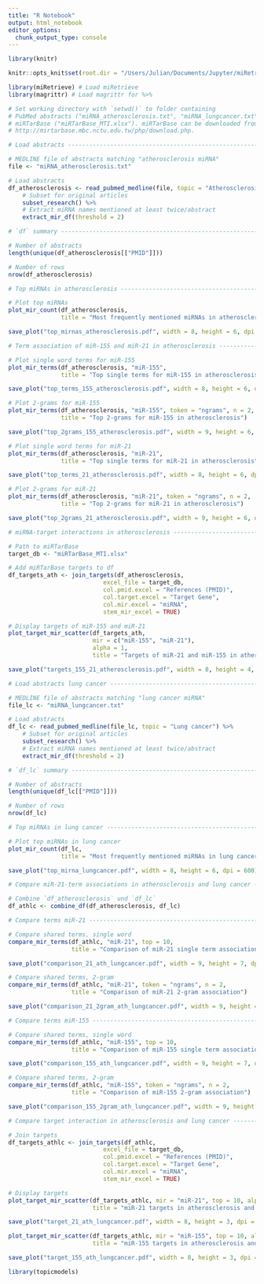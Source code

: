 ```yaml
---
title: "R Notebook"
output: html_notebook
editor_options: 
  chunk_output_type: console
---
```

```r
library(knitr)

knitr::opts_knit$set(root.dir = "/Users/Julian/Documents/Jupyter/miRetrieve_pkg_files/miRetrieve_paper/")
```

```r
library(miRetrieve) # Load miRetrieve
library(magrittr) # Load magrittr for %>% 

# Set working directory with `setwd()` to folder containing 
# PubMed abstracts ("miRNA_atherosclerosis.txt", "miRNA_lungcancer.txt") and
# miRTarBase ("miRTarBase_MTI.xlsx"). miRTarBase can be downloaded from
# http://mirtarbase.mbc.nctu.edu.tw/php/download.php.

# Load abstracts ---------------------------------------------------------------

# MEDLINE file of abstracts matching "atherosclerosis miRNA"
file <- "miRNA_atherosclerosis.txt"

# Load abstracts
df_atherosclerosis <- read_pubmed_medline(file, topic = "Atherosclerosis") %>% 
    # Subset for original articles
    subset_research() %>%
    # Extract miRNA names mentioned at least twice/abstract
    extract_mir_df(threshold = 2)

# `df` summary -----------------------------------------------------------------

# Number of abstracts
length(unique(df_atherosclerosis[["PMID"]]))

# Number of rows
nrow(df_atherosclerosis)

# Top miRNAs in atherosclerosis ------------------------------------------------

# Plot top miRNAs
plot_mir_count(df_atherosclerosis,
               title = "Most frequently mentioned miRNAs in atherosclerosis")

save_plot("top_mirnas_atherosclerosis.pdf", width = 8, height = 6, dpi = 600)

# Term association of miR-155 and miR-21 in atherosclerosis --------------------

# Plot single word terms for miR-155
plot_mir_terms(df_atherosclerosis, "miR-155",
               title = "Top single terms for miR-155 in atherosclerosis")

save_plot("top_terms_155_atherosclerosis.pdf", width = 8, height = 6, dpi = 600)

# Plot 2-grams for miR-155
plot_mir_terms(df_atherosclerosis, "miR-155", token = "ngrams", n = 2,
               title = "Top 2-grams for miR-155 in atherosclerosis")

save_plot("top_2grams_155_atherosclerosis.pdf", width = 9, height = 6, dpi = 600)

# Plot single word terms for miR-21
plot_mir_terms(df_atherosclerosis, "miR-21",
               title = "Top single terms for miR-21 in atherosclerosis")

save_plot("top_terms_21_atherosclerosis.pdf", width = 8, height = 6, dpi = 600)

# Plot 2-grams for miR-21
plot_mir_terms(df_atherosclerosis, "miR-21", token = "ngrams", n = 2,
               title = "Top 2-grams for miR-21 in atherosclerosis")

save_plot("top_2grams_21_atherosclerosis.pdf", width = 9, height = 6, dpi = 600)

# miRNA-target interactions in atherosclerosis ---------------------------------

# Path to miRTarBase
target_db <- "miRTarBase_MTI.xlsx"

# Add miRTarBase targets to df
df_targets_ath <- join_targets(df_atherosclerosis,
                           excel_file = target_db,
                           col.pmid.excel = "References (PMID)",
                           col.target.excel = "Target Gene",
                           col.mir.excel = "miRNA",
                           stem_mir_excel = TRUE)

# Display targets of miR-155 and miR-21
plot_target_mir_scatter(df_targets_ath,
                        mir = c("miR-155", "miR-21"),
                        alpha = 1,
                        title = "Targets of miR-21 and miR-155 in atherosclerosis")

save_plot("targets_155_21_atherosclerosis.pdf", width = 8, height = 4, dpi = 600)

# Load abstracts lung cancer ------------------------------------------------------

# MEDLINE file of abstracts matching "lung cancer miRNA"
file_lc <- "miRNA_lungcancer.txt"

# Load abstracts
df_lc <- read_pubmed_medline(file_lc, topic = "Lung cancer") %>% 
    # Subset for original articles
    subset_research() %>%
    # Extract miRNA names mentioned at least twice/abstract
    extract_mir_df(threshold = 2)

# `df_lc` summary --------------------------------------------------------------

# Number of abstracts
length(unique(df_lc[["PMID"]]))

# Number of rows
nrow(df_lc)

# Top miRNAs in lung cancer ----------------------------------------------------

# Plot top miRNAs in lung cancer
plot_mir_count(df_lc,
               title = "Most frequently mentioned miRNAs in lung cancer")

save_plot("top_mirna_lungcancer.pdf", width = 8, height = 6, dpi = 600)

# Compare miR-21-term associations in atherosclerosis and lung cancer ----------

# Combine `df_atherosclerosis` und `df_lc`
df_athlc <- combine_df(df_atherosclerosis, df_lc)

# Compare terms miR-21 ---------------------------------------------------------

# Compare shared terms, single word
compare_mir_terms(df_athlc, "miR-21", top = 10,
                  title = "Comparison of miR-21 single term association")

save_plot("comparison_21_ath_lungcancer.pdf", width = 9, height = 7, dpi = 600)

# Compare shared terms, 2-gram
compare_mir_terms(df_athlc, "miR-21", token = "ngrams", n = 2,
                  title = "Comparison of miR-21 2-gram association")

save_plot("comparison_21_2gram_ath_lungcancer.pdf", width = 9, height = 7, dpi = 600)

# Compare terms miR-155 --------------------------------------------------------

# Compare shared terms, single word
compare_mir_terms(df_athlc, "miR-155", top = 10,
                  title = "Comparison of miR-155 single term association")

save_plot("comparison_155_ath_lungcancer.pdf", width = 9, height = 7, dpi = 600)

# Compare shared terms, 2-gram
compare_mir_terms(df_athlc, "miR-155", token = "ngrams", n = 2,
                  title = "Comparison of miR-155 2-gram association")

save_plot("comparison_155_2gram_ath_lungcancer.pdf", width = 9, height = 7, dpi = 600)

# Compare target interaction in atherosclerosis and lung cancer ----------------

# Join targets
df_targets_athlc <- join_targets(df_athlc,
                           excel_file = target_db,
                           col.pmid.excel = "References (PMID)",
                           col.target.excel = "Target Gene",
                           col.mir.excel = "miRNA",
                           stem_mir_excel = TRUE)

# Display targets
plot_target_mir_scatter(df_targets_athlc, mir = "miR-21", top = 10, alpha = 1,
                        title = "miR-21 targets in atherosclerosis and lung cancer")

save_plot("target_21_ath_lungcancer.pdf", width = 8, height = 3, dpi = 600)

plot_target_mir_scatter(df_targets_athlc, mir = "miR-155", top = 10, alpha = 1,
                        title = "miR-155 targets in atherosclerosis and lung cancer")

save_plot("target_155_ath_lungcancer.pdf", width = 8, height = 3, dpi = 600)
```

```r
library(topicmodels)
```


